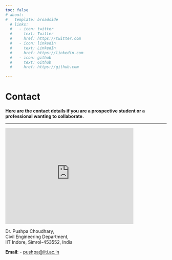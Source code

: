 ```yaml
---
toc: false
# about:
#   template: broadside
  # links:
  #   - icon: twitter
  #     text: Twitter
  #     href: https://twitter.com
  #   - icon: linkedin
  #     text: LinkedIn
  #     href: https://linkedin.com
  #   - icon: github
  #     text: Github
  #     href: https://github.com

---
```


# Contact

**Here are the contact details if you are a prospective student or a professional wanting to collaborate.**

<hr>

:::{.grid}

:::{.g-col-6 .gmap}
<iframe src="https://www.google.com/maps/embed?pb=!1m18!1m12!1m3!1d597.7379290930647!2d75.9230178896962!3d22.529119994256458!2m3!1f0!2f0!3f0!3m2!1i1024!2i768!4f13.1!3m3!1m2!1s0x3962efb7d958ac09%3A0xa849922bf50186b5!2sDiscipline%20of%20Civil%20Engineering%2C%20IIT%20Indore!5e0!3m2!1sen!2sin!4v1750607868943!5m2!1sen!2sin" width="400" height="300" style="border:0;" allowfullscreen="" loading="lazy" referrerpolicy="no-referrer-when-downgrade"></iframe>
:::

:::{.g-col-6}
Dr. Pushpa Choudhary, <br>Civil Engineering Department, <br> IIT Indore, Simrol-453552, India

:::{.less-spacing}
**Email**:
 -  <pushpa@iiti.ac.in>
:::

:::
:::